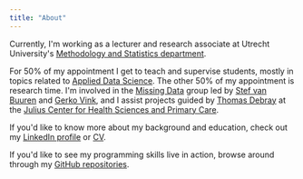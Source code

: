 ```yaml
---
title: "About"
---
```


Currently, I\'m working as a lecturer and research associate at Utrecht University\'s [Methodology and Statistics department](https://www.uu.nl/en/organisation/methodology-and-statistics).

For 50% of my appointment I get to teach and supervise students, mostly in topics related to [Applied Data Science](https://www.uu.nl/en/research/applied-data-science). The other 50% of my appointment is research time. I\'m involved in the [Missing Data](https://www.uu.nl/en/organisation/methodology-and-statistics/missing-data) group led by [Stef van Buuren](https://stefvanbuuren.name/) and [Gerko Vink](https://www.gerkovink.com/), and I assist projects guided by [Thomas Debray](https://thomasdebray.be/) at the [Julius Center for Health Sciences and Primary Care](https://juliuscentrum.umcutrecht.nl/en/).

If you\'d like to know more about my background and education, check out my [LinkedIn profile](https://www.linkedin.com/in/hanneoberman/) or [CV](https://hanneoberman.github.io/CV/HanneObermanCV.pdf).

If you\'d like to see my programming skills live in action, browse around through my [GitHub repositories](https://github.com/hanneoberman).
